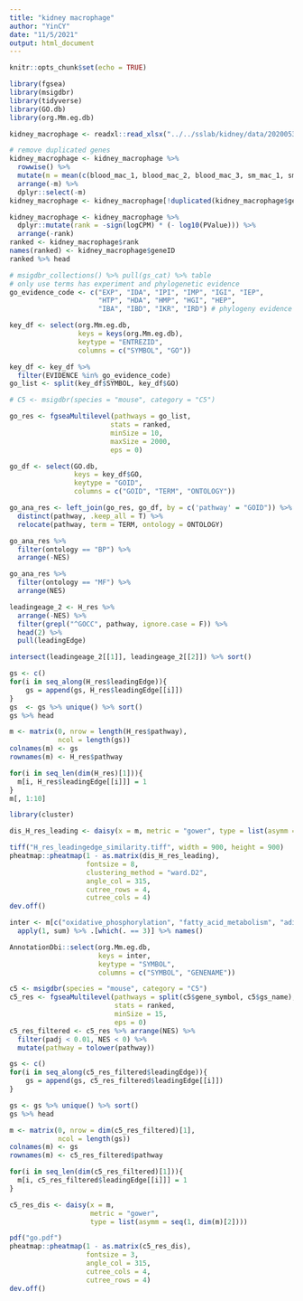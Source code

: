 ```yaml
---
title: "kidney macrophage"
author: "YinCY"
date: "11/5/2021"
output: html_document
---
```


```r
knitr::opts_chunk$set(echo = TRUE)
```


```r
library(fgsea)
library(msigdbr)
library(tidyverse)
library(GO.db)
library(org.Mm.eg.db)
```

```r
kidney_macrophage <- readxl::read_xlsx("../../sslab/kidney/data/20200530_DE_FDR_2.xlsx")

# remove duplicated genes
kidney_macrophage <- kidney_macrophage %>% 
  rowwise() %>% 
  mutate(m = mean(c(blood_mac_1, blood_mac_2, blood_mac_3, sm_mac_1, sm_mac_2, sm_mac_3))) %>% 
  arrange(-m) %>% 
  dplyr::select(-m)
kidney_macrophage <- kidney_macrophage[!duplicated(kidney_macrophage$geneID), ]
```

```r
kidney_macrophage <- kidney_macrophage %>% 
  dplyr::mutate(rank = -sign(logCPM) * (- log10(PValue))) %>% 
  arrange(-rank) 
ranked <- kidney_macrophage$rank
names(ranked) <- kidney_macrophage$geneID
ranked %>% head
```


```r
# msigdbr_collections() %>% pull(gs_cat) %>% table
# only use terms has experiment and phylogenetic evidence 
go_evidence_code <- c("EXP", "IDA", "IPI", "IMP", "IGI", "IEP", 
                      "HTP", "HDA", "HMP", "HGI", "HEP", 
                      "IBA", "IBD", "IKR", "IRD") # phylogeny evidence

key_df <- select(org.Mm.eg.db, 
                 keys = keys(org.Mm.eg.db), 
                 keytype = "ENTREZID", 
                 columns = c("SYMBOL", "GO"))

key_df <- key_df %>% 
  filter(EVIDENCE %in% go_evidence_code)
go_list <- split(key_df$SYMBOL, key_df$GO)

# C5 <- msigdbr(species = "mouse", category = "C5") 

go_res <- fgseaMultilevel(pathways = go_list, 
                         stats = ranked, 
                         minSize = 10,
                         maxSize = 2000,
                         eps = 0)

go_df <- select(GO.db, 
                keys = key_df$GO, 
                keytype = "GOID", 
                columns = c("GOID", "TERM", "ONTOLOGY"))

go_ana_res <- left_join(go_res, go_df, by = c('pathway' = "GOID")) %>% 
  distinct(pathway, .keep_all = T) %>%
  relocate(pathway, term = TERM, ontology = ONTOLOGY)

go_ana_res %>% 
  filter(ontology == "BP") %>%
  arrange(-NES)
```

```r
go_ana_res %>% 
  filter(ontology == "MF") %>% 
  arrange(NES)
```



```r
leadingeage_2 <- H_res %>% 
  arrange(-NES) %>% 
  filter(grepl("^GOCC", pathway, ignore.case = F)) %>% 
  head(2) %>% 
  pull(leadingEdge) 

intersect(leadingeage_2[[1]], leadingeage_2[[2]]) %>% sort()
```



```r
gs <- c()
for(i in seq_along(H_res$leadingEdge)){
    gs = append(gs, H_res$leadingEdge[[i]])
}
gs  <- gs %>% unique() %>% sort()
gs %>% head

m <- matrix(0, nrow = length(H_res$pathway), 
            ncol = length(gs))
colnames(m) <- gs
rownames(m) <- H_res$pathway

for(i in seq_len(dim(H_res)[1])){
  m[i, H_res$leadingEdge[[i]]] = 1
}
m[, 1:10]
```

```r
library(cluster)

dis_H_res_leading <- daisy(x = m, metric = "gower", type = list(asymm = seq(1:dim(m)[2])))

tiff("H_res_leadingedge_similarity.tiff", width = 900, height = 900)
pheatmap::pheatmap(1 - as.matrix(dis_H_res_leading), 
                   fontsize = 8, 
                   clustering_method = "ward.D2", 
                   angle_col = 315, 
                   cutree_rows = 4, 
                   cutree_cols = 4)
dev.off()
```

```r
inter <- m[c("oxidative_phosphorylation", "fatty_acid_metabolism", "adipogenesis"), ] %>% t() %>% 
  apply(1, sum) %>% .[which(. == 3)] %>% names()

AnnotationDbi::select(org.Mm.eg.db, 
                      keys = inter, 
                      keytype = "SYMBOL", 
                      columns = c("SYMBOL", "GENENAME"))
```



```r
c5 <- msigdbr(species = "mouse", category = "C5")
c5_res <- fgseaMultilevel(pathways = split(c5$gene_symbol, c5$gs_name), 
                          stats = ranked, 
                          minSize = 15, 
                          eps = 0)
c5_res_filtered <- c5_res %>% arrange(NES) %>% 
  filter(padj < 0.01, NES < 0) %>%
  mutate(pathway = tolower(pathway))
```

```r
gs <- c()
for(i in seq_along(c5_res_filtered$leadingEdge)){
    gs = append(gs, c5_res_filtered$leadingEdge[[i]])
}

gs <- gs %>% unique() %>% sort()
gs %>% head

m <- matrix(0, nrow = dim(c5_res_filtered)[1], 
            ncol = length(gs))
colnames(m) <- gs
rownames(m) <- c5_res_filtered$pathway

for(i in seq_len(dim(c5_res_filtered)[1])){
  m[i, c5_res_filtered$leadingEdge[[i]]] = 1
}
```

```r
c5_res_dis <- daisy(x = m, 
                    metric = "gower", 
                    type = list(asymm = seq(1, dim(m)[2])))

pdf("go.pdf")
pheatmap::pheatmap(1 - as.matrix(c5_res_dis), 
                   fontsize = 3, 
                   angle_col = 315, 
                   cutree_cols = 4, 
                   cutree_rows = 4)
dev.off()
```


